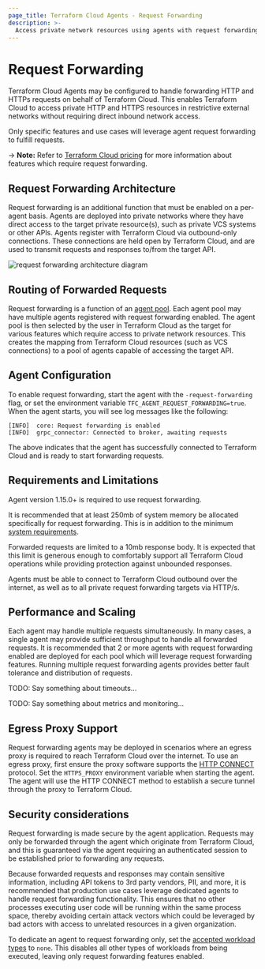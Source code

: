 ```yaml
---
page_title: Terraform Cloud Agents - Request Forwarding
description: >-
  Access private network resources using agents with request forwarding.
---
```


# Request Forwarding

Terraform Cloud Agents may be configured to handle forwarding HTTP and HTTPs
requests on behalf of Terraform Cloud. This enables Terraform Cloud to access
private HTTP and HTTPS resources in restrictive external networks without
requiring direct inbound network access.

Only specific features and use cases will leverage agent request forwarding to
fulfill requests.

-> **Note:** Refer to [Terraform Cloud pricing](https://www.hashicorp.com/products/terraform/pricing) for more information about features which require request forwarding.

## Request Forwarding Architecture

Request forwarding is an additional function that must be enabled on a per-agent
basis. Agents are deployed into private networks where they have direct access
to the target private resource(s), such as private VCS systems or other APIs.
Agents register with Terraform Cloud via outbound-only connections. These
connections are held open by Terraform Cloud, and are used to transmit requests
and responses to/from the target API.

![request forwarding architecture diagram](/img/request-forwarding-arch.png)

## Routing of Forwarded Requests

Request forwarding is a function of an
[agent pool](/terraform/cloud-docs/agents/agent-pools). Each agent pool may have
multiple agents registered with request forwarding enabled. The agent pool is
then selected by the user in Terraform Cloud as the target for various features
which require access to private network resources. This creates the mapping from
Terraform Cloud resources (such as VCS connections) to a pool of agents capable
of accessing the target API.

## Agent Configuration

To enable request forwarding, start the agent with the `-request-forwarding`
flag, or set the environment variable `TFC_AGENT_REQUEST_FORWARDING=true`. When
the agent starts, you will see log messages like the following:

```
[INFO]  core: Request forwarding is enabled
[INFO]  grpc_connector: Connected to broker, awaiting requests
```

The above indicates that the agent has successfully connected to Terraform Cloud
and is ready to start forwarding requests.

## Requirements and Limitations

Agent version 1.15.0+ is required to use request forwarding.

It is recommended that at least 250mb of system memory be allocated specifically
for request forwarding. This is in addition to the minimum
[system requirements](/terraform/cloud-docs/agents/requirements).

Forwarded requests are limited to a 10mb response body. It is expected that this
limit is generous enough to comfortably support all Terraform Cloud operations
while providing protection against unbounded responses.

Agents must be able to connect to Terraform Cloud outbound over the internet, as
well as to all private request forwarding targets via HTTP/s.

## Performance and Scaling

Each agent may handle multiple requests simultaneously. In many cases, a single
agent may provide sufficient throughput to handle all forwarded requests. It is
recommended that 2 or more agents with request forwarding enabled are deployed
for each pool which will leverage request forwarding features. Running multiple
request forwarding agents provides better fault tolerance and distribution of
requests.

TODO: Say something about timeouts...

TODO: Say something about metrics and monitoring...

## Egress Proxy Support

Request forwarding agents may be deployed in scenarios where an egress proxy
is required to reach Terraform Cloud over the internet. To use an egress proxy,
first ensure the proxy software supports the
[HTTP CONNECT](https://developer.mozilla.org/en-US/docs/Web/HTTP/Methods/CONNECT)
protocol. Set the `HTTPS_PROXY` environment variable when starting the agent.
The agent will use the HTTP CONNECT method to establish a secure tunnel through
the proxy to Terraform Cloud.

## Security considerations

Request forwarding is made secure by the agent application. Requests may only be
forwarded through the agent which originate from Terraform Cloud, and this is
guaranteed via the agent requiring an authenticated session to be established
prior to forwarding any requests.

Because forwarded requests and responses may contain sensitive information,
including API tokens to 3rd party vendors, PII, and more, it is recommended
that production use cases leverage dedicated agents to handle request
forwarding functionality. This ensures that no other processes executing user
code will be running within the same process space, thereby avoiding certain
attack vectors which could be leveraged by bad actors with access to unrelated
resources in a given organization.

To dedicate an agent to request forwarding only, set the [accepted
workload types](/terraform/cloud-docs/agents/agents#accept) to `none`. This
disables all other types of workloads from being executed, leaving only
request forwarding features enabled.

